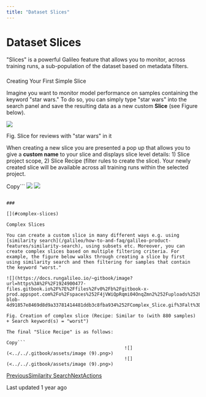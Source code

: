```yaml
---
title: "Dataset Slices"
---
```


# Dataset Slices

"Slices" is a powerful Galileo feature that allows you to monitor, across training runs, a sub-population of the dataset based on metadata filters.

### 

[](#creating-your-first-simple-slice)

Creating Your First Simple Slice

Imagine you want to monitor model performance on samples containing the keyword "star wars." To do so, you can simply type "star wars" into the search panel and save the resulting data as a new custom **Slice** (see Figure below).

![](https://docs.rungalileo.io/~gitbook/image?url=https%3A%2F%2F1924900477-files.gitbook.io%2F%7E%2Ffiles%2Fv0%2Fb%2Fgitbook-x-prod.appspot.com%2Fo%2Fspaces%252F4jVWiQpRqmi04OnqZmn2%252Fuploads%252Fgit-blob-1eba962977bfa52bd71aaee3b11d41882a0cf481%252FScreen%2520Shot%25202021-12-14%2520at%25207.57.06%2520AM.png%3Falt%3Dmedia&width=768&dpr=4&quality=100&sign=de8f4264&sv=1)

Fig. Slice for reviews with "star wars" in it

When creating a new slice you are presented a pop up that allows you to give a **custom name** to your slice and displays slice level details: 1) Slice project scope, 2) Slice Recipe (filter rules to create the slice). Your newly created slice will be available across all training runs within the selected project.

Copy```
                                            ![](<../../.gitbook/assets/image (16).png>)
                                            ![](<../../.gitbook/assets/image (16).png>)
```

### 

[](#complex-slices)

Complex Slices

You can create a custom slice in many different ways e.g. using [similarity search](/galileo/how-to-and-faq/galileo-product-features/similarity-search), using subsets etc. Moreover, you can create complex slices based on multiple filtering criteria. For example, the figure below walks through creating a slice by first using similarity search and then filtering for samples that contain the keyword "worst."

![](https://docs.rungalileo.io/~gitbook/image?url=https%3A%2F%2F1924900477-files.gitbook.io%2F%7E%2Ffiles%2Fv0%2Fb%2Fgitbook-x-prod.appspot.com%2Fo%2Fspaces%252F4jVWiQpRqmi04OnqZmn2%252Fuploads%252Fgit-blob-4d91857e8469d8d9a33781414481ddb3c8fba934%252FComplex_Slice.gif%3Falt%3Dmedia&width=768&dpr=4&quality=100&sign=1d9c249f&sv=1)

Fig. Creation of complex slice (Recipe: Similar to (with 880 samples) + Search keyword(s) = "worst")

The final "Slice Recipe" is as follows:

Copy```
                                           ![](<../../.gitbook/assets/image (9).png>)
                                           ![](<../../.gitbook/assets/image (9).png>)
```

[PreviousSimilarity Search](/galileo/how-to-and-faq/galileo-product-features/similarity-search)[NextActions](/galileo/how-to-and-faq/galileo-product-features/actions)

Last updated 1 year ago